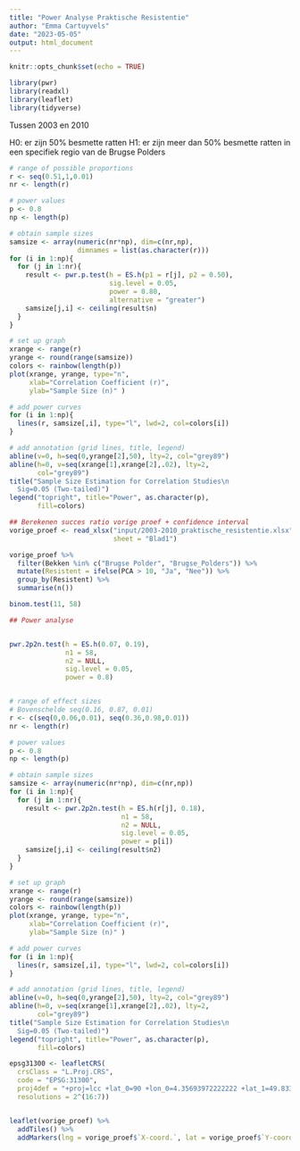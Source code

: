 ```yaml
---
title: "Power Analyse Praktische Resistentie"
author: "Emma Cartuyvels"
date: "2023-05-05"
output: html_document
---
```


```r
knitr::opts_chunk$set(echo = TRUE)

library(pwr)
library(readxl)
library(leaflet)
library(tidyverse)
```

Tussen 2003 en 2010 

H0: er zijn 50% besmette ratten
H1: er zijn meer dan 50% besmette ratten in een specifiek regio van de Brugse Polders

```r
# range of possible proportions
r <- seq(0.51,1,0.01)
nr <- length(r)

# power values
p <- 0.8
np <- length(p)

# obtain sample sizes
samsize <- array(numeric(nr*np), dim=c(nr,np),
                 dimnames = list(as.character(r)))
for (i in 1:np){
  for (j in 1:nr){
    result <- pwr.p.test(h = ES.h(p1 = r[j], p2 = 0.50),
                         sig.level = 0.05,
                         power = 0.80,
                         alternative = "greater")
    samsize[j,i] <- ceiling(result$n)
  }
}

# set up graph
xrange <- range(r)
yrange <- round(range(samsize))
colors <- rainbow(length(p))
plot(xrange, yrange, type="n",
     xlab="Correlation Coefficient (r)",
     ylab="Sample Size (n)" )

# add power curves
for (i in 1:np){
  lines(r, samsize[,i], type="l", lwd=2, col=colors[i])
}

# add annotation (grid lines, title, legend)
abline(v=0, h=seq(0,yrange[2],50), lty=2, col="grey89")
abline(h=0, v=seq(xrange[1],xrange[2],.02), lty=2,
       col="grey89")
title("Sample Size Estimation for Correlation Studies\n
  Sig=0.05 (Two-tailed)")
legend("topright", title="Power", as.character(p),
       fill=colors)
```


```r
## Berekenen succes ratio vorige proef + confidence interval
vorige_proef <- read_xlsx("input/2003-2010_praktische_resistentie.xlsx",
                          sheet = "Blad1")

vorige_proef %>% 
  filter(Bekken %in% c("Brugse Polder", "Brugse_Polders")) %>% 
  mutate(Resistent = ifelse(PCA > 10, "Ja", "Nee")) %>% 
  group_by(Resistent) %>% 
  summarise(n())

binom.test(11, 58)

## Power analyse


pwr.2p2n.test(h = ES.h(0.07, 0.19), 
              n1 = 58, 
              n2 = NULL, 
              sig.level = 0.05, 
              power = 0.8)


# range of effect sizes
# Bovenschelde seq(0.16, 0.87, 0.01)
r <- c(seq(0,0.06,0.01), seq(0.36,0.98,0.01))
nr <- length(r)

# power values
p <- 0.8
np <- length(p)

# obtain sample sizes
samsize <- array(numeric(nr*np), dim=c(nr,np))
for (i in 1:np){
  for (j in 1:nr){
    result <- pwr.2p2n.test(h = ES.h(r[j], 0.18), 
                            n1 = 58, 
                            n2 = NULL, 
                            sig.level = 0.05, 
                            power = p[i])
    samsize[j,i] <- ceiling(result$n2)
  }
}

# set up graph
xrange <- range(r)
yrange <- round(range(samsize))
colors <- rainbow(length(p))
plot(xrange, yrange, type="n",
     xlab="Correlation Coefficient (r)",
     ylab="Sample Size (n)" )

# add power curves
for (i in 1:np){
  lines(r, samsize[,i], type="l", lwd=2, col=colors[i])
}

# add annotation (grid lines, title, legend)
abline(v=0, h=seq(0,yrange[2],50), lty=2, col="grey89")
abline(h=0, v=seq(xrange[1],xrange[2],.02), lty=2,
       col="grey89")
title("Sample Size Estimation for Correlation Studies\n
  Sig=0.05 (Two-tailed)")
legend("topright", title="Power", as.character(p),
       fill=colors)


```


```r
epsg31300 <- leafletCRS(
  crsClass = "L.Proj.CRS",
  code = "EPSG:31300",
  proj4def = "+proj=lcc +lat_0=90 +lon_0=4.35693972222222 +lat_1=49.8333333333333 +lat_2=51.1666666666667 +x_0=150000.01256 +y_0=5400088.4378 +ellps=intl +towgs84=-106.8686,52.2978,-103.7239,-0.3366,0.457,-1.8422,1.2747 +units=m +no_defs +type=crs",
  resolutions = 2^(16:7))


leaflet(vorige_proef) %>% 
  addTiles() %>% 
  addMarkers(lng = vorige_proef$`X-coord.`, lat = vorige_proef$`Y-coord.`)
```

